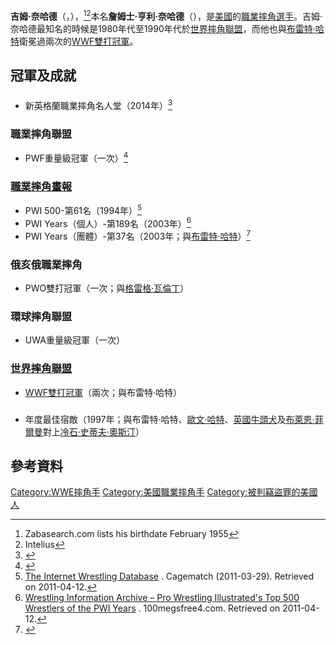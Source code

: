 {{Infobox Pro Wrestler
| name = 吉姆·奈哈德<br />Jim Neidhart
| image = Anvil20050721.jpg
| img_capt = 吉姆·奈哈德（2005年7月21日）
| names = '''Jim Neidhart'''<ref name="OWOW">{{cite web|url=http://www.onlineworldofwrestling.com/profiles/j/jim-neidhart.html|title=Jim Neidhart Profile|accessdate=2008-03-27|publisher=Online World of Wrestling|archive-date=2012-08-28|archive-url=https://web.archive.org/web/20120828074948/http://www.onlineworldofwrestling.com/profiles/j/jim-neidhart.html|dead-url=no}}</ref><br />Who<ref name="OWOW"/><br/>'''The Anvil'''
| birthname = 詹姆士·亨利·奈哈德
| nickname = 
| height = {{height|ft=5|in=11}}
| weight = {{convert|281|lb|kg|abbr=on}}<ref name="OWOW"/>
| birth_date = {{birth date|1955|2|8}}
| birth_place = {{USA}}[[佛羅里達州|佛羅里達州]][[坦帕_(佛羅里達州)|坦帕]]<ref name="OWOW"/>
| death_date = {{death date and age|2018|8|13|1955|2|8}}
| death_place = {{USA}}佛羅里達州{{link-en|韋斯利教堂|Wesley Chapel, Florida}}
| resides = {{USA}}佛羅里達州[[藍多湖_(佛羅里達州)|藍多湖]]
| billed = {{USA}}[[內華達州|內華達州]][[雷諾_(內華達州)|雷諾]]<ref name="OWOW"/>
| trainer = {{link-en|史都·哈特|Stu Hart}}<ref name="OWOW"/>
| debut = 1979年<ref name="OWOW"/>
| retired = 
| website = 
| spouse = 
}}

'''吉姆·奈哈德'''（{{lang-en|'''Jim Neidhart'''}}，{{bd|1955年|2月8日|2018年|8月13日|catIdx=Neidhart}}），<ref>Zabasearch.com lists his birthdate February 1955</ref><ref>Intelius</ref>本名'''詹姆士·亨利·奈哈德'''（{{lang-en|'''James Henry Neidhart'''}}），是[[美國|美國]]的[[職業摔角|職業摔角]][[選手|選手]]。吉姆·奈哈德最知名的時候是1980年代至1990年代於[[世界摔角聯盟|世界摔角聯盟]]，而他也與[[布雷特·哈特|布雷特·哈特]]衛冕過兩次的[[WWF雙打冠軍|WWF雙打冠軍]]。

==冠軍及成就==
==={{link-en|新英格蘭職業摔角名人堂|New England Pro Wrestling Hall of Fame}}===
*新英格蘭職業摔角名人堂（2014年）<ref>{{cite web |url=http://nepwhof.weebly.com/class-of-2014.html |title=存档副本 |accessdate=2015-02-12 |deadurl=yes |archiveurl=https://web.archive.org/web/20131202232830/http://nepwhof.weebly.com/class-of-2014.html |archivedate=2013-12-02 }}</ref>
===職業摔角聯盟===
*PWF重量級冠軍（一次）<ref name="Titles">{{cite book | author=Royal Duncan & Gary Will | title=Wrestling Title Histories | publisher=Archeus Communications | year=2000|edition=4th | isbn=0-9698161-5-4 }}</ref>
===[[職業摔角畫報|職業摔角畫報]]===
*PWI 500-第61名（1994年）<ref>[http://www.cagematch.net/?id=2&nr=518&view=awards#awards The Internet Wrestling Database] {{Wayback|url=http://www.cagematch.net/?id=2&nr=518&view=awards#awards |date=20190327102255 }}. Cagematch (2011-03-29). Retrieved on 2011-04-12.</ref>
*PWI Years（個人）-第189名（2003年）<ref>[http://www.100megsfree4.com/wiawrestling/pages/pwi/pwi500yr.htm Wrestling Information Archive – Pro Wrestling Illustrated's Top 500 Wrestlers of the PWI Years] {{Wayback|url=http://www.100megsfree4.com/wiawrestling/pages/pwi/pwi500yr.htm |date=20090227054535 }}. 100megsfree4.com. Retrieved on 2011-04-12.</ref>
*PWI Years（團體）-第37名（2003年；與[[布雷特·哈特|布雷特·哈特]]）<ref>{{cite web |url=http://www.100megsfree4.com/wiawrestling/pages/pwi/pwi100tg.htm |title=Pro Wrestling Illustrated's Top 100 Tag Teams of the PWI Years |accessdate=2008-05-31 |publisher=Wrestling Information Archive |deadurl=yes |archiveurl=https://web.archive.org/web/20110921180439/http://www.100megsfree4.com/wiawrestling/pages/pwi/pwi100tg.htm |archivedate=2011-09-21 }}</ref>
===俄亥俄職業摔角===
*PWO雙打冠軍（一次；與[[格雷格·瓦倫丁|格雷格·瓦倫丁]]）
===環球摔角聯盟===
*UWA重量級冠軍（一次）
===[[世界摔角聯盟|世界摔角聯盟]]===
*[[WWF雙打冠軍|WWF雙打冠軍]]（兩次；與布雷特·哈特）
==={{link-en|摔角觀察通訊獎|Wrestling Observer Newsletter awards}}===
*年度最佳宿敵（1997年；與布雷特·哈特、[[歐文·哈特|歐文·哈特]]、[[英國牛頭犬|英國牛頭犬]]及[[布萊恩·菲爾曼|布萊恩·菲爾曼]]對上[[冷石·史蒂夫·奧斯汀|冷石·史蒂夫·奧斯汀]]）

==參考資料==
{{References}}

{{Authority control}}
{{DEFAULTSORT:Neidhart, Jim}}
[[Category:WWE摔角手|Category:WWE摔角手]]
[[Category:美國職業摔角手|Category:美國職業摔角手]]
[[Category:被判竊盜罪的美國人|Category:被判竊盜罪的美國人]]